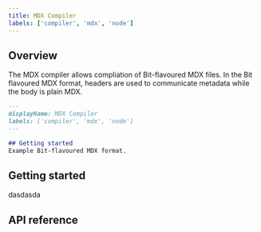 ```yaml
---
title: MDX Compiler
labels: ['compiler', 'mdx', 'node']
---
```


## Overview

The MDX compiler allows compliation of Bit-flavoured MDX files.
In the Bit flavoured MDX format, headers are used to communicate metadata while the body is plain MDX.

```md
---
displayName: MDX Compiler
labels: ['compiler', 'mdx', 'node']
---

## Getting started
Example Bit-flavoured MDX format.
```

## Getting started
dasdasda

## API reference
